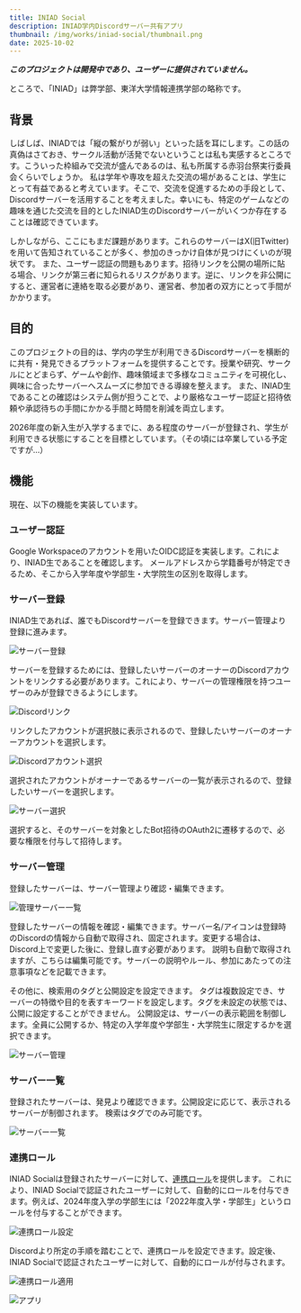 ```yaml
---
title: INIAD Social
description: INIAD学内Discordサーバー共有アプリ
thumbnail: /img/works/iniad-social/thumbnail.png
date: 2025-10-02
---
```


**_このプロジェクトは開発中であり、ユーザーに提供されていません。_**

ところで、「INIAD」は弊学部、東洋大学情報連携学部の略称です。

## 背景

しばしば、INIADでは「縦の繋がりが弱い」といった話を耳にします。この話の真偽はさておき、サークル活動が活発でないということは私も実感するところです。こういった枠組みで交流が盛んであるのは、私も所属する赤羽台祭実行委員会くらいでしょうか。
私は学年や専攻を超えた交流の場があることは、学生にとって有益であると考えています。そこで、交流を促進するための手段として、Discordサーバーを活用することを考えました。幸いにも、特定のゲームなどの趣味を通じた交流を目的としたINIAD生のDiscordサーバーがいくつか存在することは確認できています。

しかしながら、ここにもまだ課題があります。これらのサーバーはX(旧Twitter)を用いて告知されていることが多く、参加のきっかけ自体が見つけにくいのが現状です。
また、ユーザー認証の問題もあります。招待リンクを公開の場所に貼る場合、リンクが第三者に知られるリスクがあります。逆に、リンクを非公開にすると、運営者に連絡を取る必要があり、運営者、参加者の双方にとって手間がかかります。

## 目的

このプロジェクトの目的は、学内の学生が利用できるDiscordサーバーを横断的に共有・発見できるプラットフォームを提供することです。授業や研究、サークルにとどまらず、ゲームや創作、趣味領域まで多様なコミュニティを可視化し、興味に合ったサーバーへスムーズに参加できる導線を整えます。
また、INIAD生であることの確認はシステム側が担うことで、より厳格なユーザー認証と招待依頼や承認待ちの手間にかかる手間と時間を削減を両立します。

2026年度の新入生が入学するまでに、ある程度のサーバーが登録され、学生が利用できる状態にすることを目標としています。（その頃には卒業している予定ですが…）

## 機能

現在、以下の機能を実装しています。

### ユーザー認証

Google Workspaceのアカウントを用いたOIDC認証を実装します。これにより、INIAD生であることを確認します。
メールアドレスから学籍番号が特定できるため、そこから入学年度や学部生・大学院生の区別を取得します。

### サーバー登録

INIAD生であれば、誰でもDiscordサーバーを登録できます。サーバー管理より登録に進みます。

![サーバー登録](/img/works/iniad-social/register-server.png)

サーバーを登録するためには、登録したいサーバーのオーナーのDiscordアカウントをリンクする必要があります。これにより、サーバーの管理権限を持つユーザーのみが登録できるようにします。

![Discordリンク](/img/works/iniad-social/link-discord.png)

リンクしたアカウントが選択肢に表示されるので、登録したいサーバーのオーナーアカウントを選択します。

![Discordアカウント選択](/img/works/iniad-social/select-discord-account.png)

選択されたアカウントがオーナーであるサーバーの一覧が表示されるので、登録したいサーバーを選択します。

![サーバー選択](/img/works/iniad-social/select-discord-server.png)

選択すると、そのサーバーを対象としたBot招待のOAuth2に遷移するので、必要な権限を付与して招待します。

### サーバー管理

登録したサーバーは、サーバー管理より確認・編集できます。

![管理サーバー一覧](/img/works/iniad-social/managed-servers.png)

登録したサーバーの情報を確認・編集できます。サーバー名/アイコンは登録時のDiscordの情報から自動で取得され、固定されます。変更する場合は、Discord上で変更した後に、登録し直す必要があります。
説明も自動で取得されますが、こちらは編集可能です。サーバーの説明やルール、参加にあたっての注意事項などを記載できます。

その他に、検索用のタグと公開設定を設定できます。
タグは複数設定でき、サーバーの特徴や目的を表すキーワードを設定します。タグを未設定の状態では、公開に設定することができません。
公開設定は、サーバーの表示範囲を制御します。全員に公開するか、特定の入学年度や学部生・大学院生に限定するかを選択できます。

![サーバー管理](/img/works/iniad-social/manage-server.png)

### サーバー一覧

登録されたサーバーは、発見より確認できます。公開設定に応じて、表示されるサーバーが制御されます。
検索はタグでのみ可能です。

![サーバー一覧](/img/works/iniad-social/discovery.png)

### 連携ロール

INIAD Socialは登録されたサーバーに対して、[連携ロール](https://support.discord.com/hc/ja/articles/10388356626711-%E6%8E%A5%E7%B6%9A-%E9%80%A3%E6%90%BA%E3%83%AD%E3%83%BC%E3%83%AB-%E7%AE%A1%E7%90%86%E8%80%85)を提供します。
これにより、INIAD Socialで認証されたユーザーに対して、自動的にロールを付与できます。例えば、2024年度入学の学部生には「2022年度入学・学部生」というロールを付与することができます。

![連携ロール設定](/img/works/iniad-social/linked-role.png)

Discordより所定の手順を踏むことで、連携ロールを設定できます。設定後、INIAD Socialで認証されたユーザーに対して、自動的にロールが付与されます。

![連携ロール適用](/img/works/iniad-social/apply-linked-role.png)

![アプリ](/img/works/iniad-social/linked-app.png)
